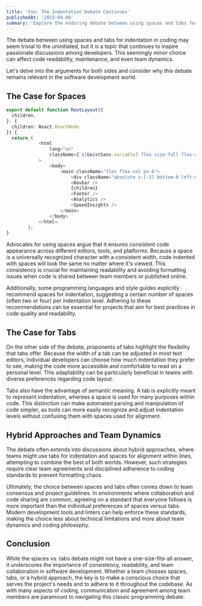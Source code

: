 ```yaml
---
title: 'Vim: The Indentation Debate Continues'
publishedAt: '2023-04-08'
summary: 'Explore the enduring debate between using spaces and tabs for code indentation, and why this choice matters more than you might think.'
---
```


The debate between using spaces and tabs for indentation in coding may seem trivial to the uninitiated, but it is a topic that continues to inspire passionate discussions among developers. This seemingly minor choice can affect code readability, maintenance, and even team dynamics.

Let's delve into the arguments for both sides and consider why this debate remains relevant in the software development world.

## The Case for Spaces

```ts
export default function RootLayout({
  children,
}: {
  children: React.ReactNode
}) {
  return (
			<html
				lang="en"
				className={`${GeistSans.variable} flex size-full flex-col scroll-smooth antialiased bg-white text-black dark:text-white dark:bg-black`}
			>
				<body>
					<main className="flex flex-col px-6">
						<div className="absolute z-[-1] bottom-0 left-0 right-0 top-0 bg-[linear-gradient(to_right,#eeeeeeee_1px,transparent_1px),linear-gradient(to_bottom,#eeeeeeee_1px,transparent_1px)] dark:bg-[linear-gradient(to_right,#3333333e_1px,transparent_1px),linear-gradient(to_bottom,#3333333e_1px,transparent_1px)] bg-[size:14px_24px]" />
						<Navbar />
						{children}
						<Footer />
						<Analytics />
						<SpeedInsights />
					</main>
				</body>
			</html>
		);
}
```

Advocates for using spaces argue that it ensures consistent code appearance across different editors, tools, and platforms. Because a space is a universally recognized character with a consistent width, code indented with spaces will look the same no matter where it's viewed. This consistency is crucial for maintaining readability and avoiding formatting issues when code is shared between team members or published online.

Additionally, some programming languages and style guides explicitly recommend spaces for indentation, suggesting a certain number of spaces (often two or four) per indentation level. Adhering to these recommendations can be essential for projects that aim for best practices in code quality and readability.

## The Case for Tabs

On the other side of the debate, proponents of tabs highlight the flexibility that tabs offer. Because the width of a tab can be adjusted in most text editors, individual developers can choose how much indentation they prefer to see, making the code more accessible and comfortable to read on a personal level. This adaptability can be particularly beneficial in teams with diverse preferences regarding code layout.

Tabs also have the advantage of semantic meaning. A tab is explicitly meant to represent indentation, whereas a space is used for many purposes within code. This distinction can make automated parsing and manipulation of code simpler, as tools can more easily recognize and adjust indentation levels without confusing them with spaces used for alignment.

## Hybrid Approaches and Team Dynamics

The debate often extends into discussions about hybrid approaches, where teams might use tabs for indentation and spaces for alignment within lines, attempting to combine the best of both worlds. However, such strategies require clear team agreements and disciplined adherence to coding standards to prevent formatting chaos.

Ultimately, the choice between spaces and tabs often comes down to team consensus and project guidelines. In environments where collaboration and code sharing are common, agreeing on a standard that everyone follows is more important than the individual preferences of spaces versus tabs. Modern development tools and linters can help enforce these standards, making the choice less about technical limitations and more about team dynamics and coding philosophy.

## Conclusion

While the spaces vs. tabs debate might not have a one-size-fits-all answer, it underscores the importance of consistency, readability, and team collaboration in software development. Whether a team chooses spaces, tabs, or a hybrid approach, the key is to make a conscious choice that serves the project's needs and to adhere to it throughout the codebase. As with many aspects of coding, communication and agreement among team members are paramount to navigating this classic programming debate.
